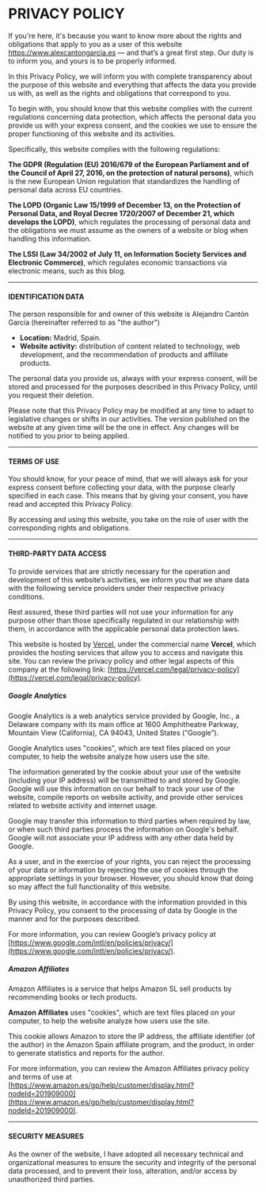 # PRIVACY POLICY

If you're here, it's because you want to know more about the rights and obligations that apply to you as a user of this website https://www.alexcantongarcia.es — and that’s a great first step. Our duty is to inform you, and yours is to be properly informed.

In this Privacy Policy, we will inform you with complete transparency about the purpose of this website and everything that affects the data you provide us with, as well as the rights and obligations that correspond to you.

To begin with, you should know that this website complies with the current regulations concerning data protection, which affects the personal data you provide us with your express consent, and the cookies we use to ensure the proper functioning of this website and its activities.

Specifically, this website complies with the following regulations:

**The GDPR (Regulation (EU) 2016/679 of the European Parliament and of the Council of April 27, 2016, on the protection of natural persons)**, which is the new European Union regulation that standardizes the handling of personal data across EU countries.

**The LOPD (Organic Law 15/1999 of December 13, on the Protection of Personal Data, and Royal Decree 1720/2007 of December 21, which develops the LOPD)**, which regulates the processing of personal data and the obligations we must assume as the owners of a website or blog when handling this information.

**The LSSI (Law 34/2002 of July 11, on Information Society Services and Electronic Commerce)**, which regulates economic transactions via electronic means, such as this blog.

---

#### IDENTIFICATION DATA

The person responsible for and owner of this website is Alejandro Cantón García (hereinafter referred to as "the author")

- **Location:** Madrid, Spain.  
- **Website activity:** distribution of content related to technology, web development, and the recommendation of products and affiliate products.

The personal data you provide us, always with your express consent, will be stored and processed for the purposes described in this Privacy Policy, until you request their deletion.

Please note that this Privacy Policy may be modified at any time to adapt to legislative changes or shifts in our activities. The version published on the website at any given time will be the one in effect. Any changes will be notified to you prior to being applied.

---

#### TERMS OF USE

You should know, for your peace of mind, that we will always ask for your express consent before collecting your data, with the purpose clearly specified in each case. This means that by giving your consent, you have read and accepted this Privacy Policy.

By accessing and using this website, you take on the role of user with the corresponding rights and obligations.

---

#### THIRD-PARTY DATA ACCESS

To provide services that are strictly necessary for the operation and development of this website’s activities, we inform you that we share data with the following service providers under their respective privacy conditions.

Rest assured, these third parties will not use your information for any purpose other than those specifically regulated in our relationship with them, in accordance with the applicable personal data protection laws.

This website is hosted by [Vercel](https://vercel.com/), under the commercial name **Vercel**, which provides the hosting services that allow you to access and navigate this site. You can review the privacy policy and other legal aspects of this company at the following link: [https://vercel.com/legal/privacy-policy](https://vercel.com/legal/privacy-policy).

##### Google Analytics

Google Analytics is a web analytics service provided by Google, Inc., a Delaware company with its main office at 1600 Amphitheatre Parkway, Mountain View (California), CA 94043, United States (“Google”).

Google Analytics uses "cookies", which are text files placed on your computer, to help the website analyze how users use the site.

The information generated by the cookie about your use of the website (including your IP address) will be transmitted to and stored by Google. Google will use this information on our behalf to track your use of the website, compile reports on website activity, and provide other services related to website activity and internet usage.

Google may transfer this information to third parties when required by law, or when such third parties process the information on Google's behalf. Google will not associate your IP address with any other data held by Google.

As a user, and in the exercise of your rights, you can reject the processing of your data or information by rejecting the use of cookies through the appropriate settings in your browser. However, you should know that doing so may affect the full functionality of this website.

By using this website, in accordance with the information provided in this Privacy Policy, you consent to the processing of data by Google in the manner and for the purposes described.

For more information, you can review Google’s privacy policy at [https://www.google.com/intl/en/policies/privacy/](https://www.google.com/intl/en/policies/privacy/).

##### Amazon Affiliates

Amazon Affiliates is a service that helps Amazon SL sell products by recommending books or tech products.

**Amazon Affiliates** uses "cookies", which are text files placed on your computer, to help the website analyze how users use the site.

This cookie allows Amazon to store the IP address, the affiliate identifier (of the author) in the Amazon Spain affiliate program, and the product, in order to generate statistics and reports for the author.

For more information, you can review the Amazon Affiliates privacy policy and terms of use at [https://www.amazon.es/gp/help/customer/display.html?nodeId=201909000](https://www.amazon.es/gp/help/customer/display.html?nodeId=201909000).

---

#### SECURITY MEASURES

As the owner of the website, I have adopted all necessary technical and organizational measures to ensure the security and integrity of the personal data processed, and to prevent their loss, alteration, and/or access by unauthorized third parties.
